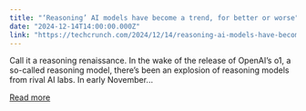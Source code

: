 ```yaml
---
title: "‘Reasoning’ AI models have become a trend, for better or worse"
date: "2024-12-14T14:00:00.000Z"
link: "https://techcrunch.com/2024/12/14/reasoning-ai-models-have-become-a-trend-for-better-or-worse/"
---
```


Call it a reasoning renaissance. In the wake of the release of OpenAI&#8217;s o1, a so-called reasoning model, there&#8217;s been an explosion of reasoning models from rival AI labs. In early November...

[Read more](https://techcrunch.com/2024/12/14/reasoning-ai-models-have-become-a-trend-for-better-or-worse/)

